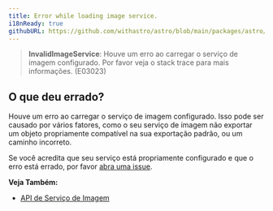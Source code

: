```yaml
---
title: Error while loading image service.
i18nReady: true
githubURL: https://github.com/withastro/astro/blob/main/packages/astro/src/core/errors/errors-data.ts
---
```


> **InvalidImageService**: Houve um erro ao carregar o serviço de imagem configurado. Por favor veja o stack trace para mais informações. (E03023)

## O que deu errado?

Houve um erro ao carregar o serviço de imagem configurado. Isso pode ser causado por vários fatores, como o seu serviço de imagem não exportar um objeto propriamente compatível na sua exportação padrão, ou um caminho incorreto.

Se você acredita que seu serviço está propriamente configurado e que o erro está errado, por favor [abra uma issue](https://astro.build/issues/).

**Veja Também:**
-  [API de Serviço de Imagem](/pt-br/reference/image-service-reference/)


